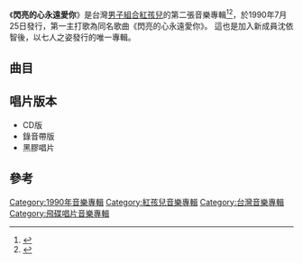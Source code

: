 {{Infobox Album
| Name           = 閃亮的心永遠愛你
| Type           = 專輯
| Artist         = [[紅孩兒_(團體)|紅孩兒]]
| Released       = 1990年7月25日
| Recorded       = 1990年
| Genre          = [[國語流行音樂|國語流行音樂]]
| Length         = 42分11秒
| Label          = [[飛碟唱片|飛碟唱片]]
| Producer       = 
| Reviews        = 
| Chart position =  
| Certification  = 
| Last album     = [[亮出我的年輕護照|亮出我的年輕護照]]<br/>（1990年）
| This album     = '''閃亮的心永遠愛你''' <br /> （1990年）
| Next album     = [[初戀_(紅孩兒專輯)|初戀]]<br/>（1991年）
| Misc           = 
}}

《'''閃亮的心永遠愛你'''》是台灣[[男子組合|男子組合]][[紅孩兒_(團體)|紅孩兒]]的第二張音樂專輯<ref>{{Cite book|title=中国歌星成名金曲 2|last=黄新华编著|first=|publisher=南昌：[[百花洲文艺出版社|百花洲文艺出版社]]|year=1999.09|isbn=7-80647-105-7|location=|pages=545}}</ref><ref>{{Cite book|title=怎样唱好“卡拉OK”|last=顾青，锡瑞编著|first=|publisher=延吉：东北朝鲜民族教育出版社|year=1992.06|isbn=7-5437-1264-4|location=|pages=31}}</ref>，於1990年7月25日發行，第一主打歌為同名歌曲《閃亮的心永遠愛你》。
這也是加入新成員沈依智後，以七人之姿發行的唯一專輯。

==曲目==
{{tracklist
| headline     = 
| total_length = 42:11
| title_width  = 16%
| all_producer = [[李子恆|李子恆]]

| music_credits = yes
| music_width = 12%
| lyrics_credits = yes
| lyrics_width = 9%
| arranger_credits = yes
| arranger_width = 9%
| producer_credits = 
| producer_width = 9%
| longnote_column = yes

| title1         = 閃亮的心永遠愛你
| music1         = [[Asanee_Chotikul|Asanee Chotikul]]
| lyrics1        = [[陳樂融|陳樂融]]
| arranger1      = [[何國杰|何國杰]]
| producer1      = 
| longnote1      = 第一主打歌<br>改編自[[Asanee_Wasan|Asanee Wasan]]的《Bung Urn Tit Din(บังเอิญติดดิน)》<br>粵語版本為[[Maria_Cordero|Maria Cordero]]的《三千日後》
| note1          = 
| length1        = 4:03

| title2         = 最愛的人是你
| music2         = [[Tommy_Page|Tommy Page]] 
| lyrics2        = 陳樂融
| arranger2      = 何國杰
| producer2      = 
| longnote2      = 第二主打歌<br>改編自[[Tommy_Page|Tommy Page]]《I'll Be Your Everything》
| note2          = 
| length2        = 4:08

| title3         = 晴時多雲偶小雨
| music3         = [[Iskandar_Ismail|Iskandar Ismail]] 
| lyrics3        = [[丁曉雯|丁曉雯]]
| arranger3      = Iskandar Ismail
| producer3      = 
| longnote3      = 
| note3          =
| length3        = 4:23

| title4         = 你喜不喜歡雨
| music4         = [[吳大衛|吳大衛]]
| lyrics4        = [[楊立德|楊立德]]
| arranger4      = 何國杰
| producer4      = 
| longnote4      = 
| note4          = 
| length4        = 4:41

| title5         = 妳就是我永遠的夢
| music5         = [[李子恆|李子恆]]
| lyrics5        = 李子恆
| arranger5      = 何國杰
| producer5      = 
| longnote5      = 
| note5          = 
| length5        = 3:59

| title6         = 太陽的心跳
| music6         = 何國杰
| lyrics6        = 丁曉雯
| arranger6      = 何國杰
| producer6      = 
| longnote6      = 
| note6          = 
| length6        = 3:17

| title7         = Baby Don't Cry
| music7         = 李子恆
| lyrics7        = 李子恆
| arranger7      = 何國杰
| producer7      = 
| longnote7      =
| note7          = 
| length7        = 5:21
 
| title8         = 我們愛跳舞
| music8         = Iskandar Ismail
| lyrics8        = [[蔣東良|蔣東良]]  
| arranger8      = 何國杰
| producer8      = 
| longnote8      = 
| note8          = 
| length8        = 3:26

| title9         = 寂寞寫在你眼中
| music9         = 何國杰
| lyrics9        = 陳樂融
| arranger9      = Iskandar Ismail
| producer9      = 
| longnote9      = 
| note9          = [[張克帆|張克帆]]主唱
| length9        = 4:50

| title10        = 閃亮的心永遠愛你
| music10        = Asanee Chotikul
| lyrics10       = 
| arranger10     = 何國杰
| producer10     =
| note10         = 特製音樂版
| longnote10     = 
| length10       = 4:03
}}

== 唱片版本 ==
*CD版
*錄音帶版
*黑膠唱片

==參考==
{{reflist}}

[[Category:1990年音樂專輯|Category:1990年音樂專輯]]
[[Category:紅孩兒音樂專輯|Category:紅孩兒音樂專輯]]
[[Category:台灣音樂專輯|Category:台灣音樂專輯]]
[[Category:飛碟唱片音樂專輯|Category:飛碟唱片音樂專輯]]